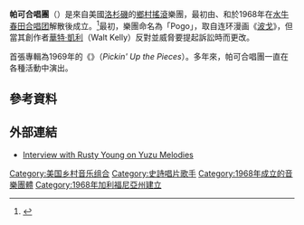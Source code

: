 {{noteTA
|G1=Music
|G2=Show
}}
{{Infobox musical artist
| name                = 帕可合唱團
| image               = PocoBand07.jpg
| caption             = 帕可合唱團於2007年
| image_size          =
| landscape           = yes
| background          = group_or_band
| alias               =
| origin              = 美國[[加利福尼亞州|加利福尼亞州]][[洛杉磯|洛杉磯]]<ref name="The Great Rock Discography"/>
| genre               = [[鄉村搖滾|鄉村搖滾]]，[[民谣摇滚|民谣摇滚]]，[[軟式搖滾|軟式搖滾]]
| years_active        = 1968年至今
| label               = [[史诗唱片|史诗]]，[[ABC唱片|ABC]]，[[MCA唱片|MCA]]
| associated_acts     = [[水牛春田合唱团|水牛春田合唱团]]，[[老鹰_(乐队)|老鹰樂團]]，[[大平原樂團|大平原樂團]]，[[洛金斯和墨西拿|洛金斯和墨西拿]]，[[天空之王|天空之王]]，[[Souther–Hillman–Furay樂團|Souther–Hillman–Furay樂團]]
| website             = {{URL|http://www.poconut.org/}}
| current_members     = [[魯斯·楊_(音樂家)|魯斯·楊]]<br/>Jack Sundrud<br/>Rick Lonow<br/>[[湯姆·漢普頓|湯姆·漢普頓]]
| past_members        = [[喬治·格蘭瑟姆_(音樂家)|喬治·格蘭瑟姆]]<br/>[[里奇·弗雷|里奇·弗雷]]<br/>[[吉姆·墨西拿_(音樂家)|吉姆·墨西拿]]<br/>[[蘭迪·邁斯納|蘭迪·邁斯納]]<br/>[[提摩西·許密特|提摩西·許密特]]<br/>[[保羅·科頓|保羅·科頓]]<br/>Al Garth<br/>Steve Chapman<br/>Charlie Harrison<br/>[[金·布拉德|金·布拉德]]<br/>Rick Seratte<br/>Jeff Steele<br/>Dave Vanecore<br/>Gary Mallaber<br/>Richard Neville<br/>Tim Smith<br/>George Lawrence<br/>Michael Webb<br/>Lex Browning
}}
'''帕可合唱團'''（{{lang-en|Poco}}）是來自美國[[洛杉磯|洛杉磯]]的[[鄉村搖滾|鄉村搖滾]]樂團，最初由{{Link-en|里奇·弗雷|Richie Furay}}、{{Link-en|吉姆·墨西拿|Jim Messina (musician)}}和{{Link-en|鲁斯·杨|Rusty Young (musician)}}於1968年在[[水牛春田合唱团|水牛春田合唱团]]解散後成立。<ref name="The Great Rock Discography">{{cite book| first= Martin C.| last= Strong| year= 2000| title= The Great Rock Discography| url= https://archive.org/details/greatrockdiscogr0000stro| edition= 5th| publisher= Mojo Books| location= Edinburgh| pages= [https://archive.org/details/greatrockdiscogr0000stro/page/751 751]–752| isbn= 1-84195-017-3}}</ref>最初，樂團命名為「Pogo」，取自连环漫画《[[波戈_(连环漫画)|波戈]]》，但當其創作者[[華特·凱利|華特·凱利]]（Walt Kelly）反對並威脅要提起訴訟時而更改。

首張專輯為1969年的《{{Link-en|接下残局|Pickin' Up the Pieces (Poco album)}}》（''Pickin' Up the Pieces''）。多年來，帕可合唱團一直在各種活動中演出。

== 參考資料 ==
{{reflist|30em}}

== 外部連結 ==
{{Commons category|Poco (band)|Poco}}
* [https://web.archive.org/web/20131102032831/http://www.yuzu-melodies.fr/Poco-After-forty-five-years-it-s-coming-to-a-close_a1541.html Interview with Rusty Young on Yuzu Melodies]

{{Authority control}}
{{DEFAULTSORT:Poco}}
[[Category:美国乡村音乐组合|Category:美国乡村音乐组合]]
[[Category:史詩唱片歌手|Category:史詩唱片歌手]]
[[Category:1968年成立的音樂團體|Category:1968年成立的音樂團體]]
[[Category:1968年加利福尼亞州建立|Category:1968年加利福尼亞州建立]]